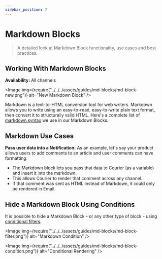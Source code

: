 ```yaml
---
sidebar_position: 7
---
```



# Markdown Blocks

> A detailed look at Markdown Block functionality, use cases and best practices.

## Working With Markdown Blocks

**Availability:** All channels

<Image
  img={require("../../../assets/guides/md-blocks/md-block-new.png")}
  alt="New Markdown Block"
/>

Markdown is a text-to-HTML conversion tool for web writers. Markdown allows you to write using an easy-to-read, easy-to-write plain text format, then convert it to structurally valid HTML. Here's a complete list of [markdown syntax](https://daringfireball.net/projects/markdown/syntax) we use in our Markdown Blocks.

## Markdown Use Cases

**Pass user data into a Notification:** As an example, let's say your product allows users to add comments to an article and user comments can have formatting. 

- The Markdown block lets you pass that data to Courier (as a variable) and insert it into the markdown.
- This allows Courier to render that comment across any channel.
- If that comment was sent as HTML instead of Markdown, it could only be rendered in Email.

## Hide a Markdown Block Using Conditions

It is possible to hide a Markdown Block - or any other type of block - using [conditional filters](../notification-settings/send-conditions.mdx#for-content-blocks).

<Image
  img={require("../../../assets/guides/md-blocks/md-block-filter.png")}
  alt="Markdown Condition"
/>

<Image
  img={require("../../../assets/guides/md-blocks/md-block-condition.png")}
  alt="Conditional Rendering"
/>